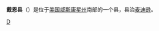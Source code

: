 {{noteTA
|T=zh-hans:戴恩县 (威斯康星州);zh-hk:戴恩縣 (威斯康辛州);zh-tw:戴恩郡 (威斯康辛州);
|1=zh-hans:县;zh-hk:縣;zh-tw:郡;
|2=zh-hans:威斯康星州;zh-hk:威斯康辛州;zh-tw:威斯康辛州;
}}

<!--[[File:Map_of_Wisconsin_highlighting_Richland_County.svg|200px]]-->
{{Infobox U.S. County|
 |county  = 戴恩縣
 |state = 威斯康星州
 |en county  = Dane County
 |en state = Wisconsin 
 | seal =  Dane County wi seal.png
 | founded year = 1839
 | seat = [[麥迪遜|麥迪遜]]
 | largest city wl= [[麥迪遜|麥迪遜]]
 | area km = 3,206
 | area land km = 3,100
 | area water km = 106
 | area percentage = 3.3%
 | pop = 531,273<ref>http://www.census.gov/quickfacts/table/PST045215/55025,55</ref>
 | density mi = 431
 | census estimate yr = 2016
 | web = www.countyofdane.com
 | ex image = Madison, Wisconsin Dec04 IMG 2851.JPG
 | ex image cap = 2004年戴恩縣縣政府大樓
 | named for = {{link-en|Nathan Dane}}
 | district = 2nd
|}}

'''戴恩县'''（{{lang-en|Dane County}}）是位于[[美国|美国]][[威斯康星州|威斯康星州]]南部的一个县，县治[[麦迪逊_(威斯康星州)|麦迪逊]]。

{{Wisconsin-stub}}

[[Category:威斯康辛州行政区划|D]]